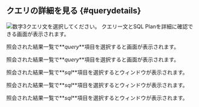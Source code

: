 ## クエリの詳細を見る {#querydetails}

<Xclude product='postgresql,mysql,oracle,cubrid,oracle-pro,oracle-v1,altibase,mssql,mssql-v1,db2'>

![数字3](/img/number-03.png)クエリ文を選択してください。 クエリー文とSQL Planを詳細に確認できる<Cmdname sid="TTL06224" className="uitext" />画面が表示されます。

<ImgLang img="db-sql-details-common.png" desc="SQL詳細" />

</Xclude>

<InDoc product='postgresql,mysql'>

照会された結果一覧で**_query_**項目を選択すると<Cmdname sid="TTL06224" className="uitext" />画面が表示されます。

<ImgLang img="db-sql-details-postgresql.png" desc="SQL詳細" />

</InDoc>

<InDoc product='oracle-pro,oracle'>

照会された結果一覧で**_query_**項目を選択すると<Cmdname sid="TTL06224" className="uitext" />画面が表示されます。

<ImgLang img="db-sql-details-oracle-pro.png" desc="SQL詳細" />

</InDoc>

<InDoc product='cubrid,cubrid-v1,altibase'>

照会された結果一覧で**_sql_**項目を選択すると<Cmdname sid="TTL06224" className="uitext" />ウィンドウが表示されます。

<ImgLang img="db-sql-details-common.png" desc="SQL詳細" />

</InDoc>

<InDoc product="mssql,mssql-v1">

照会された結果一覧で**_sql_**項目を選択すると<Cmdname sid="TTL06224" className="uitext" />ウィンドウが表示されます。

<ImgLang img="db-sql-details-mssql.png" desc="SQL詳細" />

</InDoc>

<InDoc product='db2'>

照会された結果一覧で**_sql_**項目を選択すると<Cmdname sid="TTL06224" className="uitext" />ウィンドウが表示されます。

<ImgLang img='db-sql-details-db2.png' desc='SQL詳細' />

</InDoc>
